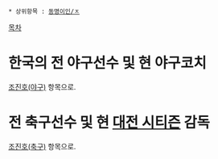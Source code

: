  * 상위항목 : [[동명이인/ㅈ]]

[[목차]]
= 한국의 전 야구선수 및 현 야구코치 =
[[조진호(야구)]] 항목으로.

= 전 축구선수 및 현 [[대전 시티즌]] 감독 =
[[조진호(축구)]] 항목으로.
